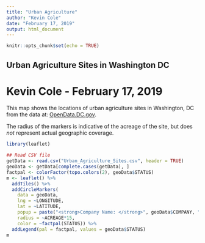 ```yaml
---
title: "Urban Agriculture"
author: "Kevin Cole"
date: "February 17, 2019"
output: html_document
---
```


```r
knitr::opts_chunk$set(echo = TRUE)
```

## Urban Agriculture Sites in Washington DC

# Kevin Cole - February 17, 2019

This map shows the locations of urban agriculture sites in Washington, DC from the data at: [OpenData.DC.gov](http://rmarkdown.rstudio.com).

The radius of the markers is indicative of the acreage of the site, but does _not_ represent actual geographic coverage. 

```r
library(leaflet)

## Read CSV file
getData <- read.csv("Urban_Agriculture_Sites.csv", header = TRUE)
geoData <- getData[complete.cases(getData), ]
factpal <- colorFactor(topo.colors(2), geoData$STATUS)
m <- leaflet() %>%
  addTiles() %>%
  addCircleMarkers(
    data = geoData, 
    lng = ~LONGITUDE,
    lat = ~LATITUDE,
    popup = paste("<strong>Company Name: </strong>", geoData$COMPANY, "<br><strong>Address: </strong>", geoData$GROWINGADDRESS, "<br><a href=", geoData$URL, ">WEBSITE</a>"), 
    radius = ~ACREAGE*15,
    color = ~factpal(STATUS)) %>%
  addLegend(pal = factpal, values = geoData$STATUS)
m


```
